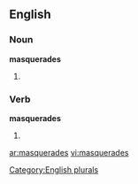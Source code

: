 
==English==

===Noun===
'''masquerades'''

# {{plural of |[[masquerade]]}}

===Verb===
'''masquerades'''

# {{third-person singular of|[[masquerade]]}}

[[Category:English plurals]]

[[ar:masquerades]]
[[vi:masquerades]]